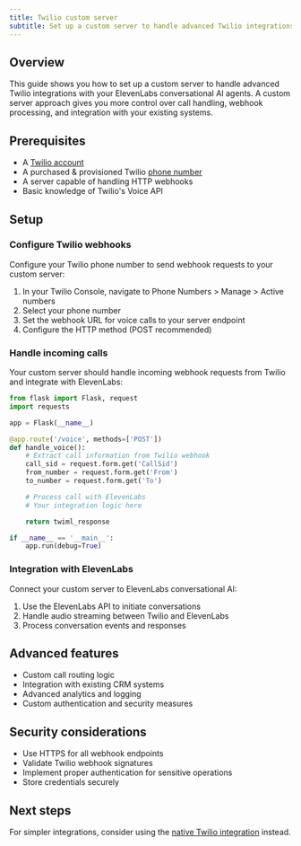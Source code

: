 ```yaml
---
title: Twilio custom server
subtitle: Set up a custom server to handle advanced Twilio integrations with ElevenLabs conversational AI.
---
```


## Overview

This guide shows you how to set up a custom server to handle advanced Twilio integrations with your ElevenLabs conversational AI agents. A custom server approach gives you more control over call handling, webhook processing, and integration with your existing systems.

## Prerequisites

- A [Twilio account](https://twilio.com/)
- A purchased & provisioned Twilio [phone number](https://www.twilio.com/docs/phone-numbers)
- A server capable of handling HTTP webhooks
- Basic knowledge of Twilio's Voice API

## Setup

### Configure Twilio webhooks

Configure your Twilio phone number to send webhook requests to your custom server:

1. In your Twilio Console, navigate to Phone Numbers > Manage > Active numbers
2. Select your phone number
3. Set the webhook URL for voice calls to your server endpoint
4. Configure the HTTP method (POST recommended)

### Handle incoming calls

Your custom server should handle incoming webhook requests from Twilio and integrate with ElevenLabs:

```python
from flask import Flask, request
import requests

app = Flask(__name__)

@app.route('/voice', methods=['POST'])
def handle_voice():
    # Extract call information from Twilio webhook
    call_sid = request.form.get('CallSid')
    from_number = request.form.get('From')
    to_number = request.form.get('To')

    # Process call with ElevenLabs
    # Your integration logic here

    return twiml_response

if __name__ == '__main__':
    app.run(debug=True)
```

### Integration with ElevenLabs

Connect your custom server to ElevenLabs conversational AI:

1. Use the ElevenLabs API to initiate conversations
2. Handle audio streaming between Twilio and ElevenLabs
3. Process conversation events and responses

## Advanced features

- Custom call routing logic
- Integration with existing CRM systems
- Advanced analytics and logging
- Custom authentication and security measures

## Security considerations

- Use HTTPS for all webhook endpoints
- Validate Twilio webhook signatures
- Implement proper authentication for sensitive operations
- Store credentials securely

## Next steps

For simpler integrations, consider using the [native Twilio integration](/docs/conversational-ai/phone-numbers/twilio-integration/native-integration) instead.
